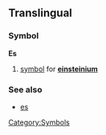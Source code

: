 ==Translingual==
===Symbol===
'''Es'''
#{{chemistry}} [[symbol]] for '''[[einsteinium]]'''
===See also===
*[[es]]
[[Category:Symbols]]